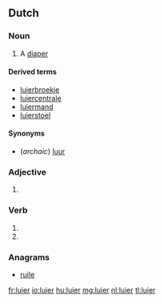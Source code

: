 ==Dutch==

===Noun===
{{nl-noun|g=m|luiers|luiertje}}

# A [[diaper]]

====Derived terms====
* [[luierbroekje]] {{n}}
* [[luiercentrale]]
* [[luiermand]]
* [[luierstoel]]

====Synonyms====
* (''archaic'') [[luur]]

===Adjective===
{{infl|nl}}

# {{nl-adj-form|d=comp|lui}}

===Verb===
{{infl|nl}}

# {{nl-verb-form|p=1|n=sg|t=pres|m=ind|luieren}}
# {{nl-verb-form|m=imp|luieren}}

===Anagrams===
* [[ruile#Dutch|ruile]]

[[fr:luier]]
[[io:luier]]
[[hu:luier]]
[[mg:luier]]
[[nl:luier]]
[[tl:luier]]